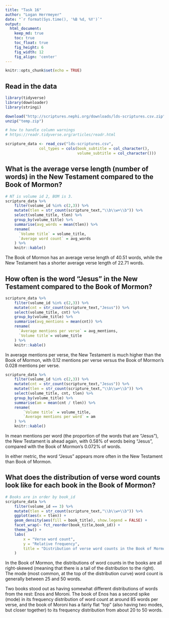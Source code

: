 ```yaml
---
title: "Task 16"
author: "Logan Herrmeyer"
date: "`r format(Sys.time(), '%B %d, %Y')`"
output:
  html_document:  
    keep_md: true
    toc: true
    toc_float: true
    fig_height: 6
    fig_width: 12
    fig_align: 'center'
---
```


```r
knitr::opts_chunk$set(echo = TRUE)
```

## Read in the data

```r
library(tidyverse)
library(downloader)
library(stringi)

download("http://scriptures.nephi.org/downloads/lds-scriptures.csv.zip", "temp.zip")
unzip("temp.zip")

# how to handle column warnings
# https://readr.tidyverse.org/articles/readr.html

scripture_data <- read_csv("lds-scriptures.csv",
               col_types = cols(book_subtitle = col_character(),
                                volume_subtitle = col_character()))
```
## What is the average verse length (number of words) in the New Testament compared to the Book of Mormon?

```r
# NT is volume id 2, BOM is 3.
scripture_data %>%
    filter(volume_id %in% c(2,3)) %>%
    mutate(tlen = str_count(scripture_text,"\\b\\w+\\b")) %>%
    select(volume_title, tlen) %>%
    group_by(volume_title) %>%
    summarise(avg_words = mean(tlen)) %>%
    rename(
      `Volume title` = volume_title,
      `Average word count` = avg_words
    ) %>%
    knitr::kable()
```

The Book of Mormon has an average verse length of 40.51 words, while the New Testament has a shorter average verse length of 22.71 words.

## How often is the word "Jesus" in the New Testament compared to the Book of Mormon?

```r
scripture_data %>%
    filter(volume_id %in% c(2,3)) %>%
    mutate(cnt = str_count(scripture_text,"Jesus")) %>%
    select(volume_title, cnt) %>%
    group_by(volume_title) %>%
    summarise(avg_mentions = mean(cnt)) %>%
    rename(
      `Average mentions per verse` = avg_mentions,
      `Volume title`= volume_title
    ) %>%
    knitr::kable()
```

In average mentions per verse, the New Testament is much higher than the Book of Mormon, with 0.12 mentions per verse versus the Book of Mormon's 0.028 mentions per verse.

```r
scripture_data %>%
    filter(volume_id %in% c(2,3)) %>%
    mutate(cnt = str_count(scripture_text,"Jesus")) %>%
    mutate(tlen = str_count(scripture_text,"\\b\\w+\\b")) %>%
    select(volume_title, cnt, tlen) %>%
    group_by(volume_title) %>%
    summarise(am = mean(cnt / tlen)) %>%
    rename(
        `Volume title` = volume_title,
        `Average mentions per word` = am
    ) %>%
    knitr::kable()
```

In mean mentions per word (the proportion of the words that are "Jesus"), the New Testament is ahead again, with 0.58% of words being "Jesus", compared with the Book of Mormon's 0.072% of words.

In either metric, the word "Jesus" appears more often in the New Testament than Book of Mormon.

## What does the distribution of verse word counts look like for each book in the Book of Mormon?

```r
# Books are in order by book_id
scripture_data %>%
    filter(volume_id == 3) %>%
    mutate(tlen = str_count(scripture_text,"\\b\\w+\\b")) %>%
    ggplot(aes(x = tlen)) +
    geom_density(aes(fill = book_title), show.legend = FALSE) +
    facet_wrap(~ fct_reorder(book_title,book_id)) +
    theme_bw() +
    labs(
        x = "Verse word count",
        y = "Relative frequency",
        title = "Distribution of verse word counts in the Book of Mormon"
    )
```

In the Book of Mormon, the distributions of word counts in the books are all right-skewed (meaning that there is a tail of the distribution to the right). The mode (most common, at the top of the distribution curve) word count is generally between 25 and 50 words.

Two books stood out as having somewhat different distributions of words from the rest: Enos and Moroni. The book of Enos has a second spike (mode) in its frequency distribution of word count at around 85 words per verse, and the book of Moroni has a fairly flat "top" (also having two modes, but closer together) to its frequency distribution from about 20 to 50 words.